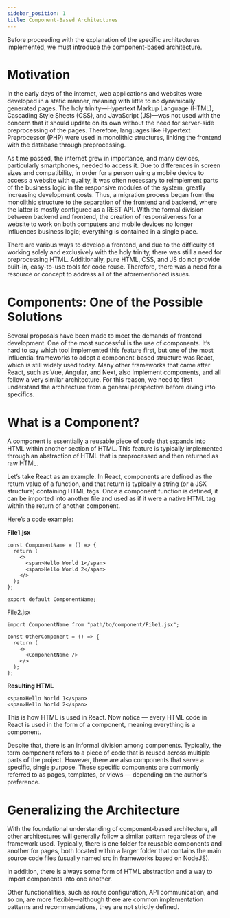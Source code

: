 ```yaml
---
sidebar_position: 1
title: Component-Based Architectures 
---
```


Before proceeding with the explanation of the specific architectures implemented, we must introduce the component-based architecture.

# Motivation
In the early days of the internet, web applications and websites were developed in a static manner, meaning with little to no dynamically generated pages. The holy trinity—Hypertext Markup Language (HTML), Cascading Style Sheets (CSS), and JavaScript (JS)—was not used with the concern that it should update on its own without the need for server-side preprocessing of the pages. Therefore, languages like Hypertext Preprocessor (PHP) were used in monolithic structures, linking the frontend with the database through preprocessing.

As time passed, the internet grew in importance, and many devices, particularly smartphones, needed to access it. Due to differences in screen sizes and compatibility, in order for a person using a mobile device to access a website with quality, it was often necessary to reimplement parts of the business logic in the responsive modules of the system, greatly increasing development costs. Thus, a migration process began from the monolithic structure to the separation of the frontend and backend, where the latter is mostly configured as a REST API. With the formal division between backend and frontend, the creation of responsiveness for a website to work on both computers and mobile devices no longer influences business logic; everything is contained in a single place.

There are various ways to develop a frontend, and due to the difficulty of working solely and exclusively with the holy trinity, there was still a need for preprocessing HTML. Additionally, pure HTML, CSS, and JS do not provide built-in, easy-to-use tools for code reuse. Therefore, there was a need for a resource or concept to address all of the aforementioned issues.

# Components: One of the Possible Solutions
Several proposals have been made to meet the demands of frontend development. One of the most successful is the use of components. It’s hard to say which tool implemented this feature first, but one of the most influential frameworks to adopt a component-based structure was React, which is still widely used today. Many other frameworks that came after React, such as Vue, Angular, and Next, also implement components, and all follow a very similar architecture. For this reason, we need to first understand the architecture from a general perspective before diving into specifics.

# What is a Component?
A component is essentially a reusable piece of code that expands into HTML within another section of HTML. This feature is typically implemented through an abstraction of HTML that is preprocessed and then returned as raw HTML.

Let’s take React as an example. In React, components are defined as the return value of a function, and that return is typically a string (or a JSX structure) containing HTML tags. Once a component function is defined, it can be imported into another file and used as if it were a native HTML tag within the return of another component.

Here’s a code example:

**File1.jsx**
```
const ComponentName = () => {
  return (
    <>
      <span>Hello World 1</span>
      <span>Hello World 2</span>
    </>
  );
};

export default ComponentName;
```

File2.jsx
```
import ComponentName from "path/to/component/File1.jsx";

const OtherComponent = () => {
  return (
    <>
      <ComponentName />
    </>
  );
};
```

**Resulting HTML**
```
<span>Hello World 1</span>
<span>Hello World 2</span>
```

This is how HTML is used in React. Now notice — every HTML code in React is used in the form of a component, meaning everything is a component.

Despite that, there is an informal division among components. Typically, the term component refers to a piece of code that is reused across multiple parts of the project. However, there are also components that serve a specific, single purpose. These specific components are commonly referred to as pages, templates, or views — depending on the author’s preference.

# Generalizing the Architecture
With the foundational understanding of component-based architecture, all other architectures will generally follow a similar pattern regardless of the framework used. Typically, there is one folder for reusable components and another for pages, both located within a larger folder that contains the main source code files (usually named src in frameworks based on NodeJS).

In addition, there is always some form of HTML abstraction and a way to import components into one another.

Other functionalities, such as route configuration, API communication, and so on, are more flexible—although there are common implementation patterns and recommendations, they are not strictly defined.